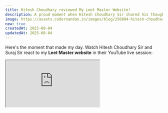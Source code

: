 ```yaml
---
title: Hitesh Choudhary reviewed My Leet Master Website!
description: A proud moment when Hitesh Choudhary Sir shared his thoughts on my Leet Master project during a live session — with Suraj Sir also being part of the review.
image: https://assets.codernandan.in/images/blog/250804-hitesh-choudhary-reviewed-my-leet-master-website.webp
new: true
createdAt: 2025-08-04
updatedAt: 2025-08-04
---
```


Here's the moment that made my day. Watch Hitesh Choudhary Sir and Suraj Sir react to my **Leet Master website** in their YouTube live session:

<iframe
  className="aspect-video w-full rounded-lg"
  src="https://www.youtube.com/embed/5t5-R55wA5g?start=9842"
  title="Live Project Review | Hitesh Choudhary & Suraj Sir"
  allow="accelerometer; autoplay; clipboard-write; encrypted-media; gyroscope; picture-in-picture; web-share"
  referrerPolicy="strict-origin-when-cross-origin"
  allowFullScreen
/>

> Source: https://www.youtube.com/live/5t5-R55wA5g?si=SEwU7Cq1GYnF1-is&t=9842

Thank you so much Hitesh Sir for the kind and thoughtful review of my project!

It truly means a lot to hear such encouraging feedback, and I’m grateful that Suraj Sir was also part of this review.

I’m so glad you appreciated the effort behind **Leet Master** — the design, flow, and problem-solving features were built with a lot of dedication.

Your insights not only made my day but also motivated me to keep building and sharing even more with the community.

Thanks again for the amazing support and recognition!
